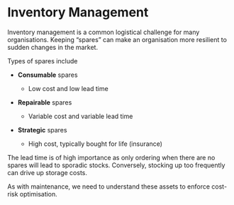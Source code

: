 # Inventory Management

Inventory management is a common logistical challenge for many organisations.
Keeping "spares" can make an organisation more resilient to sudden changes
  in the market.
  
Types of spares include

* **Consumable** spares

  * Low cost and low lead time

* **Repairable** spares

  * Variable cost and variable lead time
  
* **Strategic** spares

  * High cost, typically bought for life (insurance)
  
The lead time is of high importance as only ordering when there are no spares
  will lead to sporadic stocks.
Conversely, stocking up too frequently can drive up storage costs.

As with maintenance, we need to understand these assets to enforce cost-risk
  optimisation.
